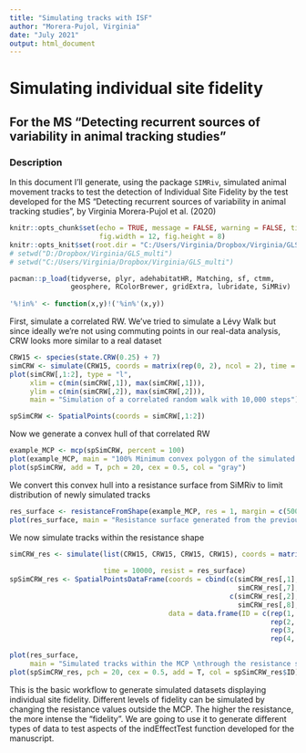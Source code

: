 ---
title: "Simulating tracks with ISF"
author: "Morera-Pujol, Virginia"
date: "July 2021"
output: html_document
---

# Simulating individual site fidelity

## For the MS "Detecting recurrent sources of variability in animal tracking studies"

### Description

In this document I'll generate, using the package `SIMRiv`, simulated animal movement tracks to test the detection of Individual Site Fidelity by the test developed for the MS "Detecting recurrent sources of variability in animal tracking studies", by Virginia Morera-Pujol et al. (2020) 

```{r setup, include = F}
knitr::opts_chunk$set(echo = TRUE, message = FALSE, warning = FALSE, tidy = TRUE, 
                      fig.width = 12, fig.height = 8)
knitr::opts_knit$set(root.dir = "C:/Users/Virginia/Dropbox/Virginia/GLS_multi/scripts")
# setwd("D:/Dropbox/Virginia/GLS_multi")
# setwd("C:/Users/Virginia/Dropbox/Virginia/GLS_multi")

pacman::p_load(tidyverse, plyr, adehabitatHR, Matching, sf, ctmm,
               geosphere, RColorBrewer, gridExtra, lubridate, SiMRiv)
  
'%!in%' <- function(x,y)!('%in%'(x,y))
```


First, simulate a correlated RW. We've tried to simulate a Lévy Walk but since ideally we're not using commuting points in our real-data analysis, CRW looks more similar to a real dataset
```{r randomwalk demo, echo = TRUE, message = FALSE, warning = FALSE, results = 'hide'}
CRW15 <- species(state.CRW(0.25) + 7)
simCRW <- simulate(CRW15, coords = matrix(rep(0, 2), ncol = 2), time = 10000)
plot(simCRW[,1:2], type = "l", 
     xlim = c(min(simCRW[,1]), max(simCRW[,1])), 
     ylim = c(min(simCRW[,2]), max(simCRW[,2])), 
     main = "Simulation of a correlated random walk with 10,000 steps")

spSimCRW <- SpatialPoints(coords = simCRW[,1:2])
```

Now we generate a convex hull of that correlated RW
```{r convexhull demo, results = 'hide', echo = TRUE, message = FALSE, warning = FALSE}
example_MCP <- mcp(spSimCRW, percent = 100)
plot(example_MCP, main = "100% Minimum convex polygon of the simulated CRW")
plot(spSimCRW, add = T, pch = 20, cex = 0.5, col = "gray")
```

We convert this convex hull into a resistance surface from SiMRiv to limit distribution of newly simulated tracks
```{r resistancesurface demo, echo = TRUE, message = FALSE, warning = FALSE}
res_surface <- resistanceFromShape(example_MCP, res = 1, margin = c(500, 500))
plot(res_surface, main = "Resistance surface generated from the previous MCP")
```

We now simulate tracks within the resistance shape
```{r simulate demo,  echo = TRUE, message = FALSE, warning = FALSE}
simCRW_res <- simulate(list(CRW15, CRW15, CRW15, CRW15), coords = matrix(rep(0, 8), 
                                                                         ncol = 2), 
                       time = 10000, resist = res_surface)
spSimCRW_res <- SpatialPointsDataFrame(coords = cbind(c(simCRW_res[,1], simCRW_res[,4], 
                                                        simCRW_res[,7], simCRW_res[,10]),
                                                      c(simCRW_res[,2], simCRW_res[,5], 
                                                        simCRW_res[,8], simCRW_res[,11])),
                                       data = data.frame(ID = c(rep(1, 10000), 
                                                                rep(2, 10000), 
                                                                rep(3, 10000),
                                                                rep(4, 10000))))

plot(res_surface, 
     main = "Simulated tracks within the MCP \nthrough the resistance surface")
plot(spSimCRW_res, pch = 20, cex = 0.5, add = T, col = spSimCRW_res$ID)
```

This is the basic workflow to generate simulated datasets displaying individual site fidelity. Different levels of fidelity can be simulated by changing the resistance values outside the MCP. The higher the resistance, the more intense the "fidelity". We are going to use it to generate different types of data to test aspects of the indEffectTest function developed for the manuscript.

